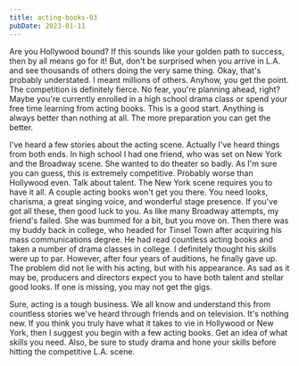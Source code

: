 ```yaml
---
title: acting-books-03
pubDate: 2023-01-11
---
```


Are you Hollywood bound? If this sounds like your golden path to success, then by all means go for it! But, don't be surprised when you arrive in L.A. and see thousands of others doing the very same thing. Okay, that's probably understated. I meant millions of others. Anyhow, you get the point. The competition is definitely fierce. No fear, you're planning ahead, right? Maybe you're currently enrolled in a high school drama class or spend your free time learning from acting books. This is a good start. Anything is always better than nothing at all. The more preparation you can get the better. 

I've heard a few stories about the acting scene. Actually I've heard things from both ends. In high school I had one friend, who was set on New York and the Broadway scene. She wanted to do theater so badly. As I'm sure you can guess, this is extremely competitive. Probably worse than Hollywood even. Talk about talent. The New York scene requires you to have it all. A couple acting books won't get you there. You need looks, charisma, a great singing voice, and wonderful stage presence. If you've got all these, then good luck to you. As like many Broadway attempts, my friend's failed. She was bummed for a bit, but you move on. Then there was my buddy back in college, who headed for Tinsel Town after acquiring his mass communications degree. He had read countless acting books and taken a number of drama classes in college. I definitely thought his skills were up to par. However, after four years of auditions, he finally gave up. The problem did not lie with his acting, but with his appearance. As sad as it may be, producers and directors expect you to have both talent and stellar good looks. If one is missing, you may not get the gigs. 

Sure, acting is a tough business. We all know and understand this from countless stories we've heard through friends and on television. It's nothing new. If you think you truly have what it takes to vie in Hollywood or New York, then I suggest you begin with a few acting books. Get an idea of what skills you need. Also, be sure to study drama and hone your skills before hitting the competitive L.A. scene.